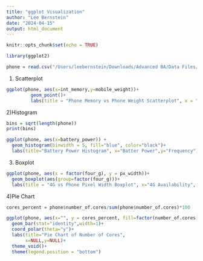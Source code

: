 ```yaml
---
title: "ggplot Visualization"
author: "Lee Bernstein"
date: "2024-04-15"
output: html_document
---
```


```r
knitr::opts_chunk$set(echo = TRUE)

library(ggplot2)

phone = read.csv("/Users/leebernstein/Downloads/Advanced BA/Data Files/DataFiles/mobile_phone_prices (1).csv")
```

1) Scatterplot
```r
ggplot(phone, aes(x=int_memory,y=mobile_weight))+
         geom_point()+
         labs(title = "Phone Memory vs Phone Weight Scatterplot", x = "Memory", y = "Weight")
```

2)Histogram
```r
bins = sqrt(length(phone))
print(bins)

ggplot(phone, aes(x=battery_power)) +
  geom_histogram(binwidth = 5, fill="blue", color="black")+
  labs(title="Battery Power Histogram", x="Batter Power",y="Frequency")
```
3) Boxplot
```r
ggplot(phone, aes(x = factor(four_g), y = px_width))+
  geom_boxplot(aes(group=factor(four_g)))+
  labs(title = "4G vs Phone Pixel Width Boxplot", x="4G Availability", y="Pixel Width")
```

4)Pie Chart
```r
cores_percent = phone$number_of.cores/sum(phone$number_of.cores)*100

ggplot(phone, aes(x="", y = cores_percent, fill=factor(number_of.cores)))+
  geom_bar(stat="identity",width=1)+
  coord_polar(theta="y")+
  labs(title="Pie Chart of Number of Cores",
       x=NULL,y=NULL)+
  theme_void()+
  theme(legend.position = "bottom")
```

```r

```









